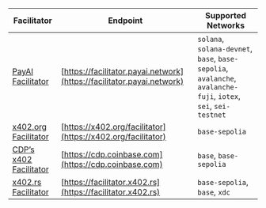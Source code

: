 | Facilitator           | Endpoint                                  | Supported Networks                                                                                   |
| --------------------- | ----------------------------------------- | ---------------------------------------------------------------------------------------------------- |
| [PayAI Facilitator](https://facilitator.payai.network)     | [https://facilitator.payai.network](https://facilitator.payai.network)         | `solana`, `solana-devnet`, `base`, `base-sepolia`, `avalanche`, `avalanche-fuji`, `iotex`, `sei`, `sei-testnet`       |
| [x402.org Facilitator](https://x402.org/facilitator)  | [https://x402.org/facilitator](https://x402.org/facilitator)              | `base-sepolia`                                                                                         |
| [CDP’s x402 Facilitator](https://cdp.coinbase.com) | [https://cdp.coinbase.com](https://cdp.coinbase.com)            | `base`, `base-sepolia`                                                                                   |
| [x402.rs Facilitator](https://facilitator.x402.rs)   | [https://facilitator.x402.rs](https://facilitator.x402.rs)               | `base-sepolia`, `base`, `xdc`                                                                              |


